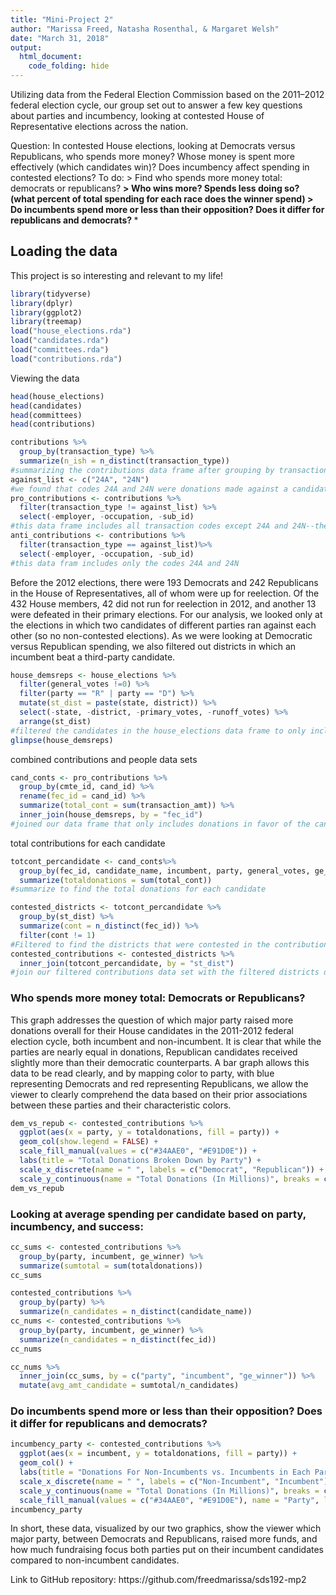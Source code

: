 ```yaml
---
title: "Mini-Project 2"
author: "Marissa Freed, Natasha Rosenthal, & Margaret Welsh"
date: "March 31, 2018"
output: 
  html_document:
    code_folding: hide
---
```


Utilizing data from the Federal Election Commission based on the 2011–2012 federal election cycle, our group set out to answer a few key questions about parties and incumbency, looking at contested House of Representative elections across the nation.

Question: In contested House elections, looking at Democrats versus Republicans, who spends more money? Whose money is spent more effectively (which candidates win)? 
Does incumbency affect spending in contested elections?
To do: 
> Find who spends more money total: democrats or republicans? **
> Who wins more? Spends less doing so? (what percent of total spending for each race does the winner spend)
> Do incumbents spend more or less than their opposition? Does it differ for republicans and democrats? ***

## Loading the data
This project is so interesting and relevant to my life!

```r
library(tidyverse)
library(dplyr)
library(ggplot2)
library(treemap)
load("house_elections.rda")
load("candidates.rda")
load("committees.rda")
load("contributions.rda")
```
Viewing the data
```r
head(house_elections)
head(candidates)
head(committees)
head(contributions)
```

```r
contributions %>%
  group_by(transaction_type) %>%
  summarize(n_ish = n_distinct(transaction_type))
#summarizing the contributions data frame after grouping by transaction_type so that we could see which types were included in the data
against_list <- c("24A", "24N")
#we found that codes 24A and 24N were donations made against a candidate
pro_contributions <- contributions %>%
  filter(transaction_type != against_list) %>%
  select(-employer, -occupation, -sub_id)
#this data frame includes all transaction codes except 24A and 24N--the "against_list".
anti_contributions <- contributions %>%
  filter(transaction_type == against_list)%>%
  select(-employer, -occupation, -sub_id)
#this data fram includes only the codes 24A and 24N
```
Before the 2012 elections, there were 193 Democrats and 242 Republicans in the House of Representatives, all of whom were up for reelection. Of the 432 House members, 42 did not run for reelection in 2012, and another 13 were defeated in their primary elections. For our analysis, we looked only at the elections in which two candidates of different parties ran against each other (so no non-contested elections). As we were looking at Democratic versus Republican spending, we also filtered out districts in which an incumbent beat a third-party candidate. 

```r
house_demsreps <- house_elections %>%
  filter(general_votes !=0) %>%
  filter(party == "R" | party == "D") %>%
  mutate(st_dist = paste(state, district)) %>%
  select(-state, -district, -primary_votes, -runoff_votes) %>%
  arrange(st_dist)
#filtered the candidates in the house_elections data frame to only include Republican and Democrat candidates, those did not have 0 votes in the general election 
glimpse(house_demsreps)
```

combined contributions and people data sets
```r
cand_conts <- pro_contributions %>%
  group_by(cmte_id, cand_id) %>%
  rename(fec_id = cand_id) %>%
  summarize(total_cont = sum(transaction_amt)) %>%
  inner_join(house_demsreps, by = "fec_id")
#joined our data frame that only includes donations in favor of the candidate with our data frame that only includes Republican & Democratic candidates
```

total contributions for each candidate
```r
totcont_percandidate <- cand_conts%>%
  group_by(fec_id, candidate_name, incumbent, party, general_votes, ge_winner, st_dist) %>%
  summarize(totaldonations = sum(total_cont))
#summarize to find the total donations for each candidate
```

```r
contested_districts <- totcont_percandidate %>%
  group_by(st_dist) %>%
  summarize(cont = n_distinct(fec_id)) %>%
  filter(cont != 1)
#Filtered to find the districts that were contested in the contributions data set 
contested_contributions <- contested_districts %>%
  inner_join(totcont_percandidate, by = "st_dist")
#join our filtered contributions data set with the filtered districts data set
```

### Who spends more money total: Democrats or Republicans?

This graph addresses the question of which major party raised more donations overall for their House candidates in the 2011-2012 federal election cycle, both incumbent and non-incumbent. It is clear that while the parties are nearly equal in donations, Republican candidates received slightly more than their democratic counterparts. A bar graph allows this data to be read clearly, and by mapping color to party, with blue representing Democrats and red representing Republicans, we allow the viewer to clearly comprehend the data based on their prior associations between these parties and their characteristic colors.

```r
dem_vs_repub <- contested_contributions %>%
  ggplot(aes(x = party, y = totaldonations, fill = party)) +
  geom_col(show.legend = FALSE) +
  scale_fill_manual(values = c("#34AAE0", "#E91D0E")) +
  labs(title = "Total Donations Broken Down by Party") +
  scale_x_discrete(name = " ", labels = c("Democrat", "Republican")) +
  scale_y_continuous(name = "Total Donations (In Millions)", breaks = c(0e+00, .5e+08, 1e+08, 1.5e+08, 2e+08, 2.5e+08), labels = c("$0", "$50", "$100", "$150", "$200", "$250"))
dem_vs_repub
```


### Looking at average spending per candidate based on party, incumbency, and success:
```r
cc_sums <- contested_contributions %>%
  group_by(party, incumbent, ge_winner) %>%
  summarize(sumtotal = sum(totaldonations))
cc_sums

contested_contributions %>%
  group_by(party) %>%
  summarize(n_candidates = n_distinct(candidate_name))
cc_nums <- contested_contributions %>%
  group_by(party, incumbent, ge_winner) %>%
  summarize(n_candidates = n_distinct(fec_id))
cc_nums

cc_nums %>%
  inner_join(cc_sums, by = c("party", "incumbent", "ge_winner")) %>%
  mutate(avg_amt_candidate = sumtotal/n_candidates)
```

### Do incumbents spend more or less than their opposition? Does it differ for republicans and democrats?
```r
incumbency_party <- contested_contributions %>%
  ggplot(aes(x = incumbent, y = totaldonations, fill = party)) +
  geom_col() +
  labs(title = "Donations For Non-Incumbents vs. Incumbents in Each Party") +
  scale_x_discrete(name = " ", labels = c("Non-Incumbent", "Incumbent")) +
  scale_y_continuous(name = "Total Donations (In Millions)", breaks = c(0e+00, .75e+08, 1.5e+08, 2.25e+08, 3e+08), labels = c("$0", "$75", "$150", "$225", "$300")) +
  scale_fill_manual(values = c("#34AAE0", "#E91D0E"), name = "Party", labels = c("Democrat", "Republican"))
incumbency_party

```

In short, these data, visualized by our two graphics, show the viewer which major party, between Democrats and Republicans, raised more funds, and how much fundraising focus both parties put on their incumbent candidates compared to non-incumbent candidates.




Link to GitHub repository:
https://github.com/freedmarissa/sds192-mp2